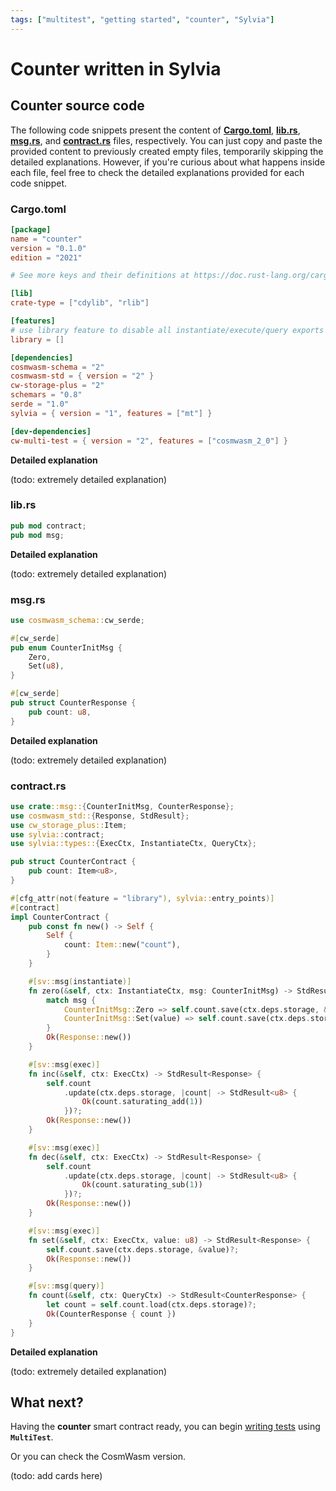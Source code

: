 ```yaml
---
tags: ["multitest", "getting started", "counter", "Sylvia"]
---
```



# Counter written in Sylvia

## Counter source code

The following code snippets present the content of [**Cargo.toml**](#cargotoml),
[**lib.rs**](#librs), [**msg.rs**](#msgrs), and [**contract.rs**](#contractrs) files, respectively.
You can just copy and paste the provided content to previously created empty files, temporarily
skipping the detailed explanations. However, if you're curious about what happens inside each file,
feel free to check the detailed explanations provided for each code snippet.

### Cargo.toml

```toml filename="Cargo.toml" copy
[package]
name = "counter"
version = "0.1.0"
edition = "2021"

# See more keys and their definitions at https://doc.rust-lang.org/cargo/reference/manifest.html

[lib]
crate-type = ["cdylib", "rlib"]

[features]
# use library feature to disable all instantiate/execute/query exports
library = []

[dependencies]
cosmwasm-schema = "2"
cosmwasm-std = { version = "2" }
cw-storage-plus = "2"
schemars = "0.8"
serde = "1.0"
sylvia = { version = "1", features = ["mt"] }

[dev-dependencies]
cw-multi-test = { version = "2", features = ["cosmwasm_2_0"] }
```

**Detailed explanation**

<Cards>
  <Card title="🦘  Skip this time" href="#librs" icon="" children="" />
</Cards>

(todo: extremely detailed explanation)

### lib.rs

```rust filename="lib.rs" copy
pub mod contract;
pub mod msg;
```

**Detailed explanation**

<Cards>
  <Card title="🦘  Skip this time" href="#msgrs" icon="" children="" />
</Cards>

(todo: extremely detailed explanation)

### msg.rs

```rust filename="msg.rs" copy
use cosmwasm_schema::cw_serde;

#[cw_serde]
pub enum CounterInitMsg {
    Zero,
    Set(u8),
}

#[cw_serde]
pub struct CounterResponse {
    pub count: u8,
}
```

**Detailed explanation**

<Cards>
  <Card title="🦘  Skip this time" href="#contractrs" icon="" children="" />
</Cards>

(todo: extremely detailed explanation)

### contract.rs

```rust filename="contract.rs" copy
use crate::msg::{CounterInitMsg, CounterResponse};
use cosmwasm_std::{Response, StdResult};
use cw_storage_plus::Item;
use sylvia::contract;
use sylvia::types::{ExecCtx, InstantiateCtx, QueryCtx};

pub struct CounterContract {
    pub count: Item<u8>,
}

#[cfg_attr(not(feature = "library"), sylvia::entry_points)]
#[contract]
impl CounterContract {
    pub const fn new() -> Self {
        Self {
            count: Item::new("count"),
        }
    }

    #[sv::msg(instantiate)]
    fn zero(&self, ctx: InstantiateCtx, msg: CounterInitMsg) -> StdResult<Response> {
        match msg {
            CounterInitMsg::Zero => self.count.save(ctx.deps.storage, &0)?,
            CounterInitMsg::Set(value) => self.count.save(ctx.deps.storage, &value)?,
        }
        Ok(Response::new())
    }

    #[sv::msg(exec)]
    fn inc(&self, ctx: ExecCtx) -> StdResult<Response> {
        self.count
            .update(ctx.deps.storage, |count| -> StdResult<u8> {
                Ok(count.saturating_add(1))
            })?;
        Ok(Response::new())
    }

    #[sv::msg(exec)]
    fn dec(&self, ctx: ExecCtx) -> StdResult<Response> {
        self.count
            .update(ctx.deps.storage, |count| -> StdResult<u8> {
                Ok(count.saturating_sub(1))
            })?;
        Ok(Response::new())
    }

    #[sv::msg(exec)]
    fn set(&self, ctx: ExecCtx, value: u8) -> StdResult<Response> {
        self.count.save(ctx.deps.storage, &value)?;
        Ok(Response::new())
    }

    #[sv::msg(query)]
    fn count(&self, ctx: QueryCtx) -> StdResult<CounterResponse> {
        let count = self.count.load(ctx.deps.storage)?;
        Ok(CounterResponse { count })
    }
}
```

**Detailed explanation**

<Cards>
  <Card title="🦘  Skip this time" href="#what-next" icon="" children="" />
</Cards>

(todo: extremely detailed explanation)

## What next?

Having the **counter** smart contract ready, you can begin [writing tests](../writing-tests) using
**`MultiTest`**.

Or you can check the CosmWasm version.

(todo: add cards here)
